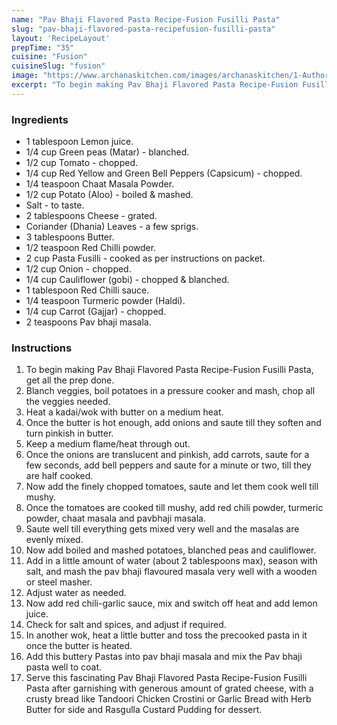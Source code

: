---
name: "Pav Bhaji Flavored Pasta Recipe-Fusion Fusilli Pasta"
slug: "pav-bhaji-flavored-pasta-recipefusion-fusilli-pasta"
layout: 'RecipeLayout'
prepTime: "35"
cuisine: "Fusion"
cuisineSlug: "fusion"
image: "https://www.archanaskitchen.com/images/archanaskitchen/1-Author/Rupal/pav-bhaji-flavored-pasta-recipe-fusion-fusilli-pasta.jpg"
excerpt: "To begin making Pav Bhaji Flavored Pasta Recipe-Fusion Fusilli Pasta, get all the prep done"
---

### Ingredients

- 1 tablespoon Lemon juice.
- 1/4 cup Green peas (Matar) - blanched.
- 1/2 cup Tomato - chopped.
- 1/4 cup Red Yellow and Green Bell Peppers (Capsicum) - chopped.
- 1/4 teaspoon Chaat Masala Powder.
- 1/2 cup Potato (Aloo) - boiled & mashed.
- Salt - to taste.
- 2 tablespoons Cheese - grated.
- Coriander (Dhania) Leaves - a few sprigs.
- 3 tablespoons Butter.
- 1/2 teaspoon Red Chilli powder.
- 2 cup Pasta  Fusilli - cooked as per instructions on packet.
- 1/2 cup Onion - chopped.
- 1/4 cup Cauliflower (gobi) - chopped & blanched.
- 1 tablespoon Red Chilli sauce.
- 1/4 teaspoon Turmeric powder (Haldi).
- 1/4 cup Carrot (Gajjar) - chopped.
- 2 teaspoons Pav bhaji masala.

### Instructions

1. To begin making Pav Bhaji Flavored Pasta Recipe-Fusion Fusilli Pasta, get all the prep done.
1. Blanch veggies, boil potatoes in a pressure cooker and mash, chop all the veggies needed.
1. Heat a kadai/wok with butter on a medium heat.
1. Once the butter is hot enough, add onions and saute till they soften and turn pinkish in butter.
1. Keep a medium flame/heat through out.
1. Once the onions are translucent and pinkish, add carrots, saute for a few seconds, add bell peppers and saute for a minute or two, till they are half cooked.
1. Now add the finely chopped tomatoes, saute and let them cook well till mushy.
1. Once the tomatoes are cooked till mushy, add red chili powder, turmeric powder, chaat masala and pavbhaji masala.
1. Saute well till everything gets mixed very well and the masalas are evenly mixed.
1. Now add boiled and mashed potatoes, blanched peas and cauliflower.
1. Add in a little amount of water (about 2 tablespoons max), season with salt, and mash the pav bhaji flavoured masala very well with a wooden or steel masher.
1. Adjust water as needed.
1. Now add red chili-garlic sauce, mix and switch off heat and add lemon juice.
1. Check for salt and spices, and adjust if required.
1. In another wok, heat a little butter and toss the precooked pasta in it once the butter is heated.
1. Add this buttery Pastas into pav bhaji masala and mix the Pav bhaji pasta well to coat.
1. Serve this fascinating Pav Bhaji Flavored Pasta Recipe-Fusion Fusilli Pasta after garnishing with generous amount of grated cheese, with a crusty bread like Tandoori Chicken Crostini or Garlic Bread with Herb Butter for side and Rasgulla Custard Pudding  for dessert.
